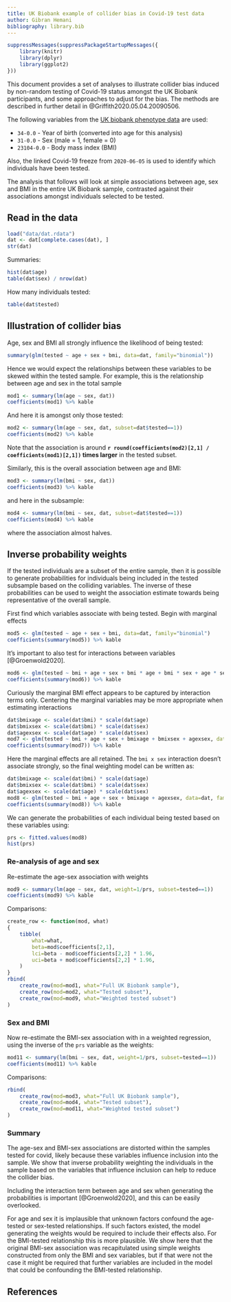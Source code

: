 ```yaml
---
title: UK Biobank example of collider bias in Covid-19 test data
author: Gibran Hemani
bibliography: library.bib
---
```


```r
suppressMessages(suppressPackageStartupMessages({
	library(knitr)
	library(dplyr)
	library(ggplot2)
}))
```

This document provides a set of analyses to illustrate collider bias induced by non-random testing of Covid-19 status amongst the UK Biobank participants, and some approaches to adjust for the bias. The methods are described in further detail in @Griffith2020.05.04.20090506.

The following variables from the [UK biobank phenotype data](http://biobank.ctsu.ox.ac.uk/crystal/) are used:

- `34-0.0` - Year of birth (converted into age for this analysis)
- `31-0.0` - Sex (male = 1, female = 0)
- `23104-0.0` - Body mass index (BMI)

Also, the linked Covid-19 freeze from `2020-06-05` is used to identify which individuals have been tested.

The analysis that follows will look at simple associations between age, sex and BMI in the entire UK Biobank sample, contrasted against their associations amongst individuals selected to be tested.


## Read in the data

```r
load("data/dat.rdata")
dat <- dat[complete.cases(dat), ]
str(dat)
```

Summaries:

```r
hist(dat$age)
table(dat$sex) / nrow(dat)
```

How many individuals tested:

```r
table(dat$tested)
```

## Illustration of collider bias
Age, sex and BMI all strongly influence the likelihood of being tested:

```r
summary(glm(tested ~ age + sex + bmi, data=dat, family="binomial"))
```

Hence we would expect the relationships between these variables to be skewed within the tested sample. For example, this is the relationship between age and sex in the total sample

```r
mod1 <- summary(lm(age ~ sex, dat))
coefficients(mod1) %>% kable
```

And here it is amongst only those tested:

```r
mod2 <- summary(lm(age ~ sex, dat, subset=dat$tested==1))
coefficients(mod2) %>% kable
```

Note that the association is around **`r round(coefficients(mod2)[2,1] / coefficients(mod1)[2,1])` times larger** in the tested subset.

Similarly, this is the overall association between age and BMI:

```r
mod3 <- summary(lm(bmi ~ sex, dat))
coefficients(mod3) %>% kable
```

and here in the subsample:

```r
mod4 <- summary(lm(bmi ~ sex, dat, subset=dat$tested==1))
coefficients(mod4) %>% kable
```

where the association almost halves.


## Inverse probability weights

If the tested individuals are a subset of the entire sample, then it is possible to generate probabilities for individuals being included in the tested subsample based on the colliding variables. The inverse of these probabilities can be used to weight the association estimate towards being representative of the overall sample.

First find which variables associate with being tested. Begin with marginal effects

```r
mod5 <- glm(tested ~ age + sex + bmi, data=dat, family="binomial")
coefficients(summary(mod5)) %>% kable
```

It's important to also test for interactions between variables [@Groenwold2020].

```r
mod6 <- glm(tested ~ bmi + age + sex + bmi * age + bmi * sex + age * sex, data=dat, family="binomial")
coefficients(summary(mod6)) %>% kable
```

Curiously the marginal BMI effect appears to be captured by interaction terms only. Centering the marginal variables may be more appropriate when estimating interactions

```r
dat$bmixage <- scale(dat$bmi) * scale(dat$age)
dat$bmixsex <- scale(dat$bmi) * scale(dat$sex)
dat$agexsex <- scale(dat$age) * scale(dat$sex)
mod7 <- glm(tested ~ bmi + age + sex + bmixage + bmixsex + agexsex, data=dat, family="binomial")
coefficients(summary(mod7)) %>% kable
```

Here the marginal effects are all retained. The `bmi x sex` interaction doesn't associate strongly, so the final weighting model can be written as:

```r
dat$bmixage <- scale(dat$bmi) * scale(dat$age)
dat$bmixsex <- scale(dat$bmi) * scale(dat$sex)
dat$agexsex <- scale(dat$age) * scale(dat$sex)
mod8 <- glm(tested ~ bmi + age + sex + bmixage + agexsex, data=dat, family="binomial")
coefficients(summary(mod8)) %>% kable
```

We can generate the probabilities of each individual being tested based on these variables using:

```r
prs <- fitted.values(mod8)
hist(prs)
```


### Re-analysis of age and sex


Re-estimate the age-sex association with weights

```r
mod9 <- summary(lm(age ~ sex, dat, weight=1/prs, subset=tested==1))
coefficients(mod9) %>% kable
```

Comparisons:

```r
create_row <- function(mod, what)
{
	tibble(
		what=what,
		beta=mod$coefficients[2,1],
		lci=beta - mod$coefficients[2,2] * 1.96,
		uci=beta + mod$coefficients[2,2] * 1.96,
	)
}
rbind(
	create_row(mod=mod1, what="Full UK Biobank sample"),
	create_row(mod=mod2, what="Tested subset"),
	create_row(mod=mod9, what="Weighted tested subset")
)
```

### Sex and BMI


Now re-estimate the BMI-sex association with in a weighted regression, using the inverse of the `prs` variable as the weights:

```r
mod11 <- summary(lm(bmi ~ sex, dat, weight=1/prs, subset=tested==1))
coefficients(mod11) %>% kable
```

Comparisons:

```r
rbind(
	create_row(mod=mod3, what="Full UK Biobank sample"),
	create_row(mod=mod4, what="Tested subset"),
	create_row(mod=mod11, what="Weighted tested subset")
)
```

### Summary

The age-sex and BMI-sex associations are distorted within the samples tested for covid, likely because these variables influence inclusion into the sample. We show that inverse probability weighting the individuals in the sample based on the variables that influence inclusion can help to reduce the collider bias. 

Including the interaction term between age and sex when generating the probabilities is important [@Groenwold2020], and this can be easily overlooked.

For age and sex it is implausible that unknown factors confound the age-tested or sex-tested relationships. If such factors existed, the model generating the weights would be required to include their effects also. For the BMI-tested relationship this is more plausible. We show here that the original BMI-sex association was recapitulated using simple weights constructed from only the BMI and sex variables, but if that were not the case it might be required that further variables are included in the model that could be confounding the BMI-tested relationship.


## References
